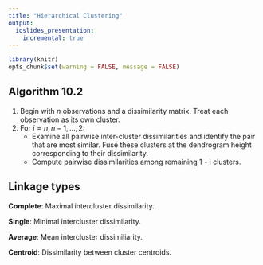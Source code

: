```yaml
---
title: "Hierarchical Clustering"
output:
  ioslides_presentation:
    incremental: true
---
```


```r
library(knitr)
opts_chunk$set(warning = FALSE, message = FALSE)
```

## Algorithm 10.2 {.build}

1. Begin with $n$ observations and a dissimilarity matrix. Treat each observation as its own cluster.
2. For $i = n, n - 1, \ldots, 2$:
    - Examine all pairwise inter-cluster dissimilarities and identify the pair that are most similar. Fuse these clusters at the dendrogram height corresponding to their dissimilarity.
    - Compute pairwise dissimilarities among remaining 1 - i clusters.
    

## Linkage types {.build}

**Complete**: Maximal intercluster dissimilarity.

**Single**: Minimal intercluster dissimilarity.

**Average**: Mean intercluster dissimiliarity.

**Centroid**: Dissimilarity between cluster centroids.


#

